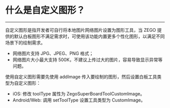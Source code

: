 # 什么是自定义图形？
---

自定义图形是指开发者可自行将本地图片网络图片设置为图形工具，当 ZEGO 提供的默认白板图形不满足需求时，可使用该功能内置更多个性化图形，以满足不同场景下的绘制需求。
- 网络图片支持 JPG、JPEG、PNG 格式；
- 网络图片大小最大支持 500K，不建议上传过大的图片，容易导致显示异常等问题。

使用自定义图形需要先使用 addImage 传入要绘制的图形，然后设置白板工具类型为自定义图形：
- iOS: 修改 toolType 属性为 ZegoSuperBoardToolCustomImage。
- Android/Web: 调用 setToolType 设置工具类型为 CustomImage。